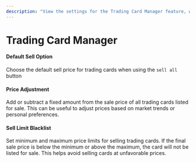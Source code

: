 ---
description: "View the settings for the Trading Card Manager feature, which allows you to manage and sell your Steam trading cards."
---

# Trading Card Manager

#### Default Sell Option
Choose the default sell price for trading cards when using the `sell all` button

#### Price Adjustment
Add or subtract a fixed amount from the sale price of all trading cards listed for sale. This can be useful to adjust prices based on market trends or personal preferences.

#### Sell Limit Blacklist
Set minimum and maximum price limits for selling trading cards. If the final sale price is below the minimum or above the maximum, the card will not be listed for sale. This helps avoid selling cards at unfavorable prices.